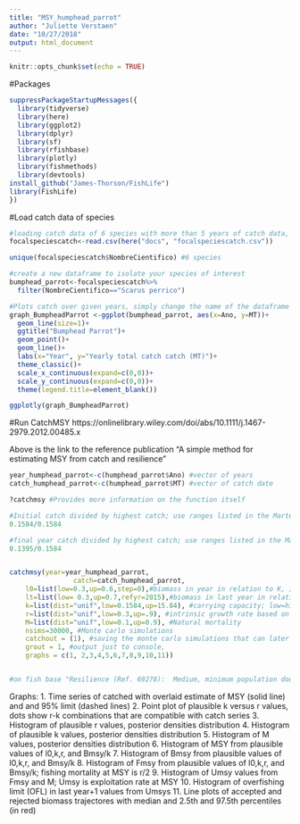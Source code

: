 ```yaml
---
title: "MSY_humphead_parrot"
author: "Juliette Verstaen"
date: "10/27/2018"
output: html_document
---
```



```r
knitr::opts_chunk$set(echo = TRUE)
```

#Packages 

```r
suppressPackageStartupMessages({
  library(tidyverse)
  library(here)
  library(ggplot2)
  library(dplyr)
  library(sf)
  library(rfishbase)
  library(plotly)
  library(fishmethods)
  library(devtools)
install_github("James-Thorson/FishLife")
library(FishLife)
})


```


#Load catch data of species

```r
#loading catch data of 6 species with more than 5 years of catch data, detailed code for this dataset is in the "landing sites.rmd" in docs 
focalspeciescatch<-read.csv(here("docs", "focalspeciescatch.csv"))

unique(focalspeciescatch$NombreCientifico) #6 species 

#create a new dataframe to isolate your species of interest 
bumphead_parrot<-focalspeciescatch%>%
  filter(NombreCientifico=="Scarus perrico")

```



```r
#Plots catch over given years, simply change the name of the dataframe ie "Octopus"
graph_BumpheadParrot <-ggplot(bumphead_parrot, aes(x=Ano, y=MT))+
  geom_line(size=1)+
  ggtitle("Bumphead Parrot")+
  geom_point()+
  geom_line()+
  labs(x="Year", y="Yearly total catch catch (MT)")+
  theme_classic()+
  scale_x_continuous(expand=c(0,0))+
  scale_y_continuous(expand=c(0,0))+
  theme(legend.title=element_blank())

ggplotly(graph_BumpheadParrot)


```


#Run CatchMSY
https://onlinelibrary.wiley.com/doi/abs/10.1111/j.1467-2979.2012.00485.x

Above is the link to the reference publication "A simple method for estimating MSY from catch and resilience"

```r
year_humphead_parrot<-c(humphead_parrot$Ano) #vector of years
catch_humphead_parrot<-c(humphead_parrot$MT) #vector of catch date 

?catchmsy #Provides more information on the function itself

#Initial catch divided by highest catch; use ranges listed in the Martell publication based on this ratio
0.1584/0.1584

#final year catch divided by highest catch; use ranges listed in the Martell publication based on this ratio
0.1395/0.1584


catchmsy(year=year_humphead_parrot,
                catch=catch_humphead_parrot,
    l0=list(low=0.3,up=0.6,step=0),#biomass in year in relation to K, Initial catch divided by highest catch
    lt=list(low= 0.3,up=0.7,refyr=2015),#biomass in last year in relation to K, years catch divided by highest catch
    k=list(dist="unif",low=0.1584,up=15.84), #carrying capacity; low=highest reported catch, high=highest catch*100
    r=list(dist="unif",low=0.3,up=.9), #intrinsic growth rate based on resiliene 
    M=list(dist="unif",low=0.1,up=0.9), #Natural mortality 
    nsims=30000, #Monte carlo simulations 
    catchout = (1), #saving the monte carlo simulations that can later be graphed
    grout = 1, #output just to console, 
    graphs = c(1, 2,3,4,5,6,7,8,9,10,11))


#on fish base "Resilience (Ref. 69278):  Medium, minimum population doubling time 1.4 - 4.4 years (Preliminary K or Fecundity.)"

```

Graphs:
1. Time series of catched with overlaid estimate of MSY (solid line) and and 95% limit (dashed lines)
2. Point plot of plausible k versus r values, dots show r-k combinations that are compatible with catch series
3. Histogram of plausible r values, posterior densities distribution
4. Histogram of plausible k values, posterior densities distribution
5. Histogram of M values, posterior densities distribution
6. Histogram of MSY from plausible values of l0,k,r, and Bmsy/k 
7. Histogram of Bmsy from plausible values of l0,k,r, and Bmsy/k
8. Histogram of Fmsy from plausible values of l0,k,r, and Bmsy/k; fishing mortality at MSY is r/2
9. Histogram of Umsy values from Fmsy and M; Umsy is exploitation rate at MSY
10. Histogram of overfishing limit (OFL) in last year+1 values from Umsys
11. Line plots of accepted and rejected biomass trajectores with median and 2.5th and 97.5th percentiles (in red)
